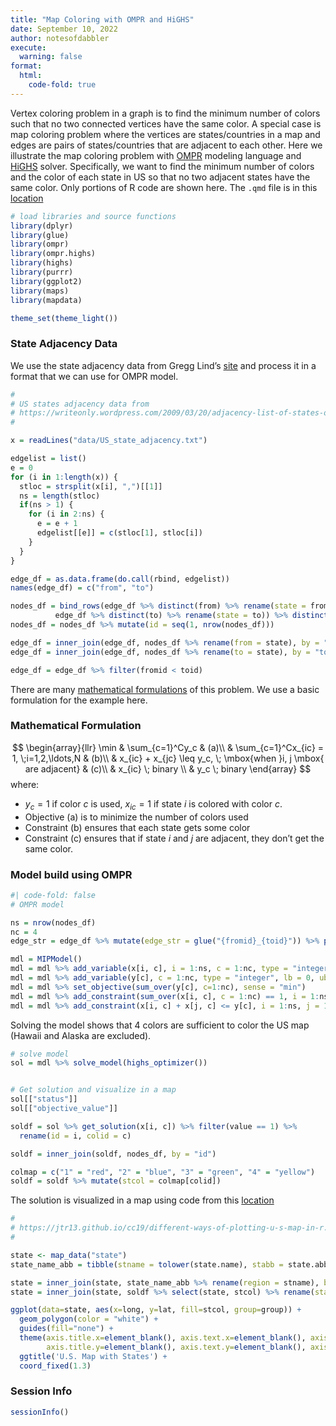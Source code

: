 ```yaml
---
title: "Map Coloring with OMPR and HiGHS"
date: September 10, 2022
author: notesofdabbler
execute: 
  warning: false
format:
  html:
    code-fold: true
---
```


Vertex coloring problem in a graph is to find the minimum number of colors such that no two connected vertices have the same color. A special case is map coloring problem where the vertices are states/countries in a map and edges are pairs of states/countries that are adjacent to each other. Here we illustrate the map coloring problem with [OMPR](https://dirkschumacher.github.io/ompr/) modeling language and [HiGHS](https://cran.r-project.org/web/packages/highs/index.html) solver. Specifically, we want to find the minimum number of colors and the color of each state in US so that no two adjacent states have the same color. Only portions of R code are shown here. The `.qmd` file is in this [location](https://github.com/notesofdabbler/optwithR/blob/main/map_colorig_ompr.qmd)

```r
# load libraries and source functions
library(dplyr)
library(glue)
library(ompr)
library(ompr.highs)
library(highs)
library(purrr)
library(ggplot2)
library(maps)
library(mapdata)

theme_set(theme_light())
```

### State Adjacency Data
We use the state adjacency data from Gregg Lind's [site](https://writeonly.wordpress.com/2009/03/20/adjacency-list-of-states-of-the-united-states-us/) and process it in a format that we can use for OMPR model.
```r
#
# US states adjacency data from
# https://writeonly.wordpress.com/2009/03/20/adjacency-list-of-states-of-the-united-states-us/
#

x = readLines("data/US_state_adjacency.txt")

edgelist = list()
e = 0
for (i in 1:length(x)) {
  stloc = strsplit(x[i], ",")[[1]]
  ns = length(stloc)
  if(ns > 1) {
    for (i in 2:ns) {
      e = e + 1
      edgelist[[e]] = c(stloc[1], stloc[i])   
    }
  }
}

edge_df = as.data.frame(do.call(rbind, edgelist))
names(edge_df) = c("from", "to")

nodes_df = bind_rows(edge_df %>% distinct(from) %>% rename(state = from),
          edge_df %>% distinct(to) %>% rename(state = to)) %>% distinct(state)
nodes_df = nodes_df %>% mutate(id = seq(1, nrow(nodes_df)))

edge_df = inner_join(edge_df, nodes_df %>% rename(from = state), by = "from") %>% rename(fromid = id)
edge_df = inner_join(edge_df, nodes_df %>% rename(to = state), by = "to") %>% rename(toid = id)

edge_df = edge_df %>% filter(fromid < toid)

```

There are many [mathematical formulations](https://arxiv.org/pdf/1706.10191.pdf) of this problem. We use a basic formulation for the example here.

::: {.panel-tabset}

### Mathematical Formulation
$$
\begin{array}{llr}
\min & \sum_{c=1}^Cy_c & (a)\\
& \sum_{c=1}^Cx_{ic} = 1, \;i=1,2,\ldots,N & (b)\\
& x_{ic} + x_{jc} \leq y_c, \; \mbox{when }i, j \mbox{ are adjacent} & (c)\\
& x_{ic} \; binary \\
& y_c \; binary
\end{array}
$$
where:

* $y_c=1$ if color $c$ is used, $x_{ic}=1$ if state $i$ is colored with color $c$.
* Objective (a) is to minimize the number of colors used
* Constraint (b) ensures that each state gets some color
* Constraint (c) ensures that if state $i$ and $j$ are adjacent, they don't get the same color.

### Model build using OMPR

```r
#| code-fold: false
# OMPR model

ns = nrow(nodes_df)
nc = 4
edge_str = edge_df %>% mutate(edge_str = glue("{fromid}_{toid}")) %>% pull(edge_str)

mdl = MIPModel()
mdl = mdl %>% add_variable(x[i, c], i = 1:ns, c = 1:nc, type = "integer", lb = 0, ub = 1)
mdl = mdl %>% add_variable(y[c], c = 1:nc, type = "integer", lb = 0, ub = 1)
mdl = mdl %>% set_objective(sum_over(y[c], c=1:nc), sense = "min")
mdl = mdl %>% add_constraint(sum_over(x[i, c], c = 1:nc) == 1, i = 1:ns)
mdl = mdl %>% add_constraint(x[i, c] + x[j, c] <= y[c], i = 1:ns, j = 1:ns, c = 1:nc, glue("{i}_{j}") %in% edge_str)

```
:::

Solving the model shows that 4 colors are sufficient to color the US map (Hawaii and Alaska are excluded).

```r
# solve model
sol = mdl %>% solve_model(highs_optimizer())


# Get solution and visualize in a map
sol[["status"]]
sol[["objective_value"]]

soldf = sol %>% get_solution(x[i, c]) %>% filter(value == 1) %>%
  rename(id = i, colid = c)

soldf = inner_join(soldf, nodes_df, by = "id")

colmap = c("1" = "red", "2" = "blue", "3" = "green", "4" = "yellow")
soldf = soldf %>% mutate(stcol = colmap[colid])
```

The solution is visualized in a map using code from this [location](https://jtr13.github.io/cc19/different-ways-of-plotting-u-s-map-in-r.html)
```r
#
# https://jtr13.github.io/cc19/different-ways-of-plotting-u-s-map-in-r.html
#

state <- map_data("state")
state_name_abb = tibble(stname = tolower(state.name), stabb = state.abb)

state = inner_join(state, state_name_abb %>% rename(region = stname), by = "region")
state = inner_join(state, soldf %>% select(state, stcol) %>% rename(stabb = state), by = "stabb")

ggplot(data=state, aes(x=long, y=lat, fill=stcol, group=group)) + 
  geom_polygon(color = "white") + 
  guides(fill="none") + 
  theme(axis.title.x=element_blank(), axis.text.x=element_blank(), axis.ticks.x=element_blank(),
        axis.title.y=element_blank(), axis.text.y=element_blank(), axis.ticks.y=element_blank()) + 
  ggtitle('U.S. Map with States') + 
  coord_fixed(1.3)
```

::: {.callout-note collapse=true}
### Session Info

```r
sessionInfo()
```

:::